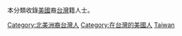本分類收錄[[美國|美國]]裔[[台灣|台灣]]籍人士。

[[Category:北美洲裔台灣人|Category:北美洲裔台灣人]]
[[Category:在台灣的美國人|Category:在台灣的美國人]]
[[Category:美國裔|Taiwan]]